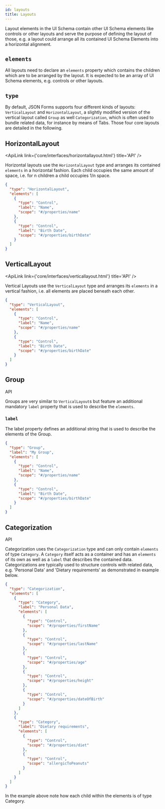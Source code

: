 ```yaml
---
id: layouts
title: Layouts
---
```



Layout elements in the UI Schema contain other
UI Schema elements like controls or other layouts and serve the purpose of defining the layout of those, e.g. a layout
could arrange all its contained UI Schema Elements into a horizontal alignment.

## `elements`

All layouts need to declare an `elements` property which contains the children which are
to be arranged by the layout. It is expected to be an array of UI Schema elements, e.g. controls
or other layouts.

## `type`

By default, JSON Forms supports four different kinds of layouts: `VerticalLayout`
and `HorizontalLayout`, a slightly modified version of the vertical layout called `Group`
as well `Categorization`, which is often used to bundle related data, for instance by means of Tabs.
Those four core layouts are detailed in the following.

## HorizontalLayout

<ApiLink
  link={'core/interfaces/horizontallayout.html'}
  title='API'
/>

Horizontal layouts use the `HorizontalLayout` type and arranges its contained `elements` in a
horizontal fashion. Each child occupies the same amount of space, i.e. for n children a child occupies 1/n space.

```json
{
  "type": "HorizontalLayout",
  "elements": [
    {
      "type": "Control",
      "label": "Name",
      "scope": "#/properties/name"
    },
    {
      "type": "Control",
      "label": "Birth Date",
      "scope": "#/properties/birthDate"
    }
  ]
}
```

<DemoButton to='/examples/layouts#horizontal-layout' label='Demo' />

## VerticalLayout

<ApiLink link={'core/interfaces/verticallayout.html'} title='API' />

Vertical Layouts use the `VerticalLayout` type and arranges its `elements` in a vertical fashion,
i.e. all elements are placed beneath each other.

```json
{
  "type": "VerticalLayout",
  "elements": [
    {
      "type": "Control",
      "label": "Name",
      "scope": "#/properties/name"
    },
    {
      "type": "Control",
      "label": "Birth Date",
      "scope": "#/properties/birthDate"
    }
  ]
}
```

<DemoButton to='/examples/layouts#vertical-layout' label='Demo' />

## Group

<ApiLink link='core/interfaces/grouplayout.html'>API</ApiLink>

Groups are very similar to `VerticalLayout`s but feature an additional mandatory `label` property
that is used to describe the `elements`.

### `label`

The label property defines an additional string that is used to describe the elements of the Group.

```json
{
  "type": "Group",
  "label": "My Group",
  "elements": [
    {
      "type": "Control",
      "label": "Name",
      "scope": "#/properties/name"
    },
    {
      "type": "Control",
      "label": "Birth Date",
      "scope": "#/properties/birthDate"
    }
  ]
}
```

<DemoButton to='/examples/layouts#group' label='Demo' />

## Categorization

<ApiLink link='core/interfaces/categorization.html'>API</ApiLink>

Categorization uses the `Categorization` type and can only contain `elements` of
type `Category`. A `Category` itself acts as a container and has
an `elements` of its own as well as a `label` that describes the contained data.
Categorizations are typically used to structure controls with related data, e.g. 'Personal Data'
and 'Dietary requirements' as demonstrated in example below.

```json
{
  "type": "Categorization",
  "elements": [
    {
      "type": "Category",
      "label": "Personal Data",
      "elements": [
        {
          "type": "Control",
          "scope": "#/properties/firstName"
        },
        {
          "type": "Control",
          "scope": "#/properties/lastName"
        },
        {
          "type": "Control",
          "scope": "#/properties/age"
        },
        {
          "type": "Control",
          "scope": "#/properties/height"
        },
        {
          "type": "Control",
          "scope": "#/properties/dateOfBirth"
        }
      ]
    },
    {
      "type": "Category",
      "label": "Dietary requirements",
      "elements": [
        {
          "type": "Control",
          "scope": "#/properties/diet"
        },
        {
          "type": "Control",
          "scope": "allergicToPeanuts"
        }
      ]
    }
  ]
}
```

In the example above note how each child within the elements is of type Category.

<DemoButton to='/examples/categorization' label='Demo' />
